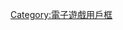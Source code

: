 {{Userbox
  |border-c = #000000
  |border-s = 1
  |id-c     = #ffff00
  |id-s     = 12
  |id-fc    = #000000
  |info-c   = #000000
  |info-s   = 10
  |info-fc  = #FFFFFF
  |id       = ''Nitro+''
  |info     = 這個用戶是位冷峻硬派的'''[[Nitro+|<span style="color:#FFFFFF;">N+</span>]]'''遊戲迷。
}}<includeonly>[[Category:喜歡Nitro+的維基人|{{PAGENAME}}]]</includeonly><noinclude>

{{DEFAULTSORT:Nitro+}}
[[Category:喜歡Nitro+的維基人| ]]
[[Category:電子遊戲用戶框]]
</noinclude>